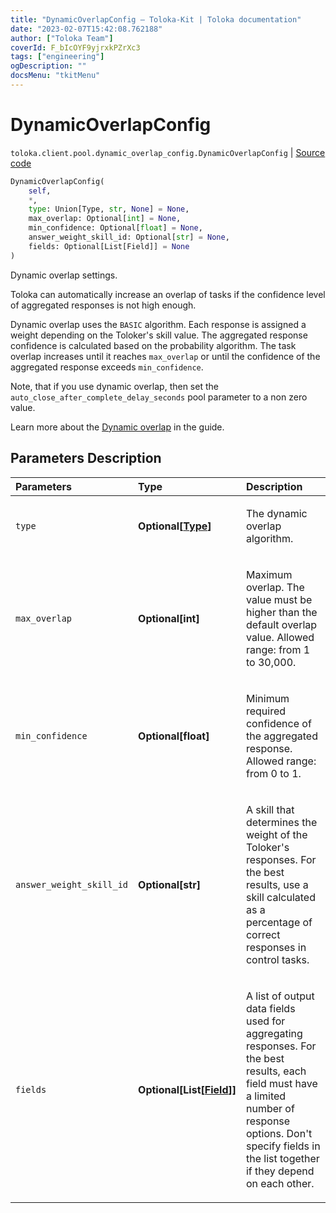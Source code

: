 ```yaml
---
title: "DynamicOverlapConfig — Toloka-Kit | Toloka documentation"
date: "2023-02-07T15:42:08.762188"
author: ["Toloka Team"]
coverId: F_bIcOYF9yjrxkPZrXc3
tags: ["engineering"]
ogDescription: ""
docsMenu: "tkitMenu"
---
```


# DynamicOverlapConfig
`toloka.client.pool.dynamic_overlap_config.DynamicOverlapConfig` | [Source code](https://github.com/Toloka/toloka-kit/blob/v1.1.3/src/client/pool/dynamic_overlap_config.py#L9)

```python
DynamicOverlapConfig(
    self,
    *,
    type: Union[Type, str, None] = None,
    max_overlap: Optional[int] = None,
    min_confidence: Optional[float] = None,
    answer_weight_skill_id: Optional[str] = None,
    fields: Optional[List[Field]] = None
)
```

Dynamic overlap settings.

Toloka can automatically increase an overlap of tasks if the confidence level of aggregated responses is not high enough.

Dynamic overlap uses the `BASIC` algorithm.
Each response is assigned a weight depending on the Toloker's skill value.
The aggregated response confidence is calculated based on the probability algorithm.
The task overlap increases until it reaches `max_overlap` or until the confidence of the aggregated response exceeds `min_confidence`.

Note, that if you use dynamic overlap, then set the `auto_close_after_complete_delay_seconds` pool parameter to a non zero value.

Learn more about the [Dynamic overlap](https://toloka.ai/en/docs/guide/concepts/dynamic-overlap) in the guide.

## Parameters Description

| Parameters | Type | Description |
| :----------| :----| :-----------|
`type`|**Optional\[[Type](/docs-new/toloka-kit/reference/toloka.client.pool.dynamic_overlap_config.DynamicOverlapConfig.Type)\]**|<p>The dynamic overlap algorithm.</p>
`max_overlap`|**Optional\[int\]**|<p>Maximum overlap. The value must be higher than the default overlap value. Allowed range: from 1 to 30,000.</p>
`min_confidence`|**Optional\[float\]**|<p>Minimum required confidence of the aggregated response. Allowed range: from 0 to 1.</p>
`answer_weight_skill_id`|**Optional\[str\]**|<p>A skill that determines the weight of the Toloker&#x27;s responses. For the best results, use a skill calculated as a percentage of correct responses in control tasks.</p>
`fields`|**Optional\[List\[[Field](/docs-new/toloka-kit/reference/toloka.client.pool.dynamic_overlap_config.DynamicOverlapConfig.Field)\]\]**|<p>A list of output data fields used for aggregating responses. For the best results, each field must have a limited number of response options. Don&#x27;t specify fields in the list together if they depend on each other.</p>
